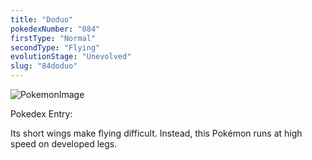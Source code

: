 ```yaml
---
title: "Doduo"
pokedexNumber: "084"
firstType: "Normal"
secondType: "Flying"
evolutionStage: "Unevolved"
slug: "84doduo"
---
```


![PokemonImage](https://archives.bulbagarden.net/media/upload/thumb/b/b9/0084Doduo.png/140px-0084Doduo.png)

Pokedex Entry:

Its short wings make flying difficult. Instead, this Pokémon runs at high speed on developed legs.
